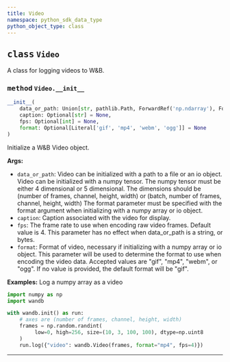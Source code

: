 ```yaml
---
title: Video
namespace: python_sdk_data_type
python_object_type: class
---
```


<Card title="View the source code" href="https://github.com/wandb/wandb/blob/main/wandb/sdk/data_types/video.py" icon="github"/>




## <kbd>class</kbd> `Video`
A class for logging videos to W&B. 

### <kbd>method</kbd> `Video.__init__`

```python
__init__(
    data_or_path: Union[str, pathlib.Path, ForwardRef('np.ndarray'), ForwardRef('TextIO'), ForwardRef('BytesIO')],
    caption: Optional[str] = None,
    fps: Optional[int] = None,
    format: Optional[Literal['gif', 'mp4', 'webm', 'ogg']] = None
)
```

Initialize a W&B Video object. 



**Args:**
 
 - `data_or_path`:  Video can be initialized with a path to a file or an io object.  Video can be initialized with a numpy tensor. The numpy tensor  must be either 4 dimensional or 5 dimensional.  The dimensions should be (number of frames, channel, height, width) or  (batch, number of frames, channel, height, width)  The format parameter must be specified with the format argument  when initializing with a numpy array  or io object. 
 - `caption`:  Caption associated with the video for display. 
 - `fps`:  The frame rate to use when encoding raw video frames.  Default value is 4.  This parameter has no effect when data_or_path is a string, or bytes. 
 - `format`:  Format of video, necessary if initializing with a numpy array  or io object. This parameter will be used to determine the format  to use when encoding the video data. Accepted values are "gif",  "mp4", "webm", or "ogg".  If no value is provided, the default format will be "gif". 



**Examples:**
 Log a numpy array as a video 

```python
import numpy as np
import wandb

with wandb.init() as run:
    # axes are (number of frames, channel, height, width)
    frames = np.random.randint(
         low=0, high=256, size=(10, 3, 100, 100), dtype=np.uint8
    )
    run.log({"video": wandb.Video(frames, format="mp4", fps=4)})
``` 




---



